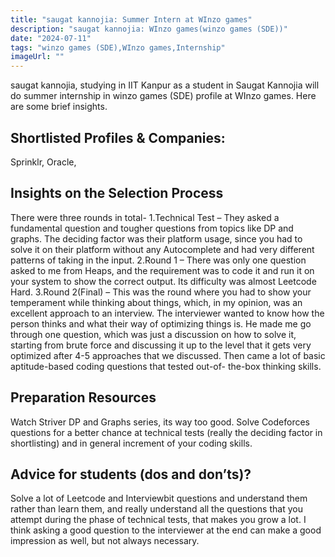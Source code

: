 ```yaml
---
title: "saugat kannojia: Summer Intern at WInzo games"
description: "saugat kannojia: WInzo games(winzo games (SDE))"
date: "2024-07-11"
tags: "winzo games (SDE),WInzo games,Internship"
imageUrl: ""
---
```


saugat kannojia, studying in IIT Kanpur as a  student in Saugat Kannojia will do
 summer internship in winzo games (SDE) profile at WInzo games. Here are some brief
insights.

## Shortlisted Profiles & Companies:
Sprinklr, Oracle,

## Insights on the Selection Process
There were three rounds in total- 1.Technical Test – They asked a fundamental question and tougher questions from topics like DP and graphs. The deciding factor was their platform usage, since you had to solve it on their platform without any Autocomplete and had very different patterns of taking in the input. 2.Round 1 – There was only one question asked to me from Heaps, and the requirement was to code it and run it on your system to show the correct output. Its difficulty was almost Leetcode Hard. 3.Round 2(Final) – This was the round where you had to show your temperament while thinking about things, which, in my opinion, was an excellent approach to an interview. The interviewer wanted to know how the person thinks and what their way of optimizing things is. He made me go through one question, which was just a discussion on how to solve it, starting from brute force and discussing it up to the level that it gets very optimized after 4-5 approaches that we discussed. Then came a lot of basic aptitude-based coding questions that tested out-of- the-box thinking skills.

##  Preparation Resources
Watch Striver DP and Graphs series, its way too good. Solve Codeforces questions for a better chance at technical tests (really the deciding factor in shortlisting) and in general increment of your coding skills.

## Advice for students (dos and don’ts)? 
Solve a lot of Leetcode and Interviewbit questions and understand them rather than learn them, and really understand all the questions that you attempt during the phase of technical tests, that makes you grow a lot. I think asking a good question to the interviewer at the end can make a good impression as well, but not always necessary.

